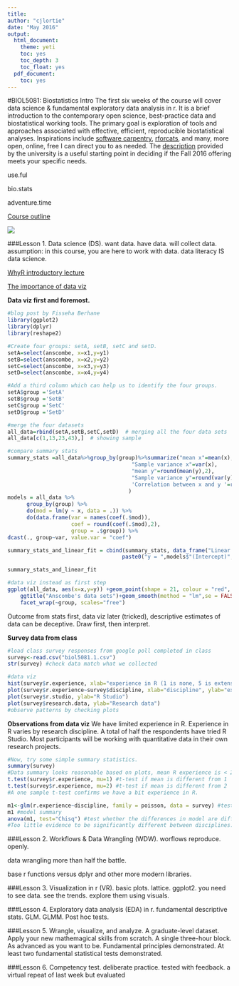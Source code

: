 ```yaml
---
title:
author: "cjlortie"
date: "May 2016"
output:
  html_document:
    theme: yeti
    toc: yes
    toc_depth: 3
    toc_float: yes
  pdf_document:
    toc: yes
---
```

#BIOL5081: Biostatistics Intro
The first six weeks of the course will cover data science & fundamental exploratory data analysis in r.  It is a brief introduction to the contemporary open science, best-practice data and biostatistical working tools. The primary goal is exploration of tools and approaches associated with effective, efficient, reproducible biostatistical analyses. Inspirations include [software carpentry](http://software-carpentry.org), [rforcats](http://rforcats.net), and many, more open, online, free I can direct you to as needed. The [description](http://biology.gradstudies.yorku.ca/courses/biol-5081/) provided by the university is a useful starting point in deciding if the Fall 2016 offering meets your specific needs.

use.ful

bio.stats

adventure.time


[Course outline](https://github.com/cjlortie/r.stats/blob/gh-pages/BIOL5081-Fall2016.pdf)


![](./stats.JPG)

###Lesson 1. Data science (DS).
want data. have data. will collect data.
assumption: in this course, you are here to work with data.
data literacy IS data science.


[WhyR introductory lecture](http://www.slideshare.net/cjlortie/whyr)

[The importance of data viz](http://datascienceplus.com/the-importance-of-data-visualization/)

<b>Data viz first and foremost.</b>
```r
#blog post by Fisseha Berhane
library(ggplot2)
library(dplyr)
library(reshape2)

#Create four groups: setA, setB, setC and setD.
setA=select(anscombe, x=x1,y=y1)
setB=select(anscombe, x=x2,y=y2)
setC=select(anscombe, x=x3,y=y3)
setD=select(anscombe, x=x4,y=y4)

#Add a third column which can help us to identify the four groups.
setA$group ='SetA'
setB$group ='SetB'
setC$group ='SetC'
setD$group ='SetD'

#merge the four datasets
all_data=rbind(setA,setB,setC,setD)  # merging all the four data sets
all_data[c(1,13,23,43),]  # showing sample

#compare summary stats
summary_stats =all_data%>%group_by(group)%>%summarize("mean x"=mean(x),
                                       "Sample variance x"=var(x),
                                       "mean y"=round(mean(y),2),
                                       "Sample variance y"=round(var(y),1),
                                       'Correlation between x and y '=round(cor(x,y),2)
                                      )
models = all_data %>% 
      group_by(group) %>%
      do(mod = lm(y ~ x, data = .)) %>%
      do(data.frame(var = names(coef(.$mod)),
                    coef = round(coef(.$mod),2),
                    group = .$group)) %>%
dcast(., group~var, value.var = "coef")

summary_stats_and_linear_fit = cbind(summary_stats, data_frame("Linear regression" =
                                    paste0("y = ",models$"(Intercept)"," + ",models$x,"x")))

summary_stats_and_linear_fit

#data viz instead as first step
ggplot(all_data, aes(x=x,y=y)) +geom_point(shape = 21, colour = "red", fill = "orange", size = 3)+
    ggtitle("Anscombe's data sets")+geom_smooth(method = "lm",se = FALSE,color='blue') + 
    facet_wrap(~group, scales="free")

```
Outcome from stats first, data viz later (tricked), descriptive estimates of data can be deceptive. Draw first, then interpret.


<b>Survey data from class</b>
```r
#load class survey responses from google poll completed in class
survey<-read.csv("biol5081.1.csv")
str(survey) #check data match what we collected

#data viz
hist(survey$r.experience, xlab="experience in R (1 is none, 5 is extensive)", ylab="frequency", main="Likert Scale 1 to 5")
plot(survey$r.experience~survey$discipline, xlab="discipline", ylab="experience in R")
plot(survey$r.studio, ylab="R Studio")
plot(survey$research.data, ylab="Research data")
#observe patterns by checking plots
```
<b>Observations from data viz</b>
We have limited experience in R. Experience in R varies by research discipline. A total of half the respondents have tried R Studio. Most participants will be working with quantitative data in their own research projects.

```r
#Now, try some simple summary statistics.
summary(survey)
#Data summary looks reasonable based on plots, mean R experience is < 2
t.test(survey$r.experience, mu=1) #t-test if mean is different from 1
t.test(survey$r.experience, mu=2) #t-test if mean is different from 2
#A one sample t-test confirms we have a bit experience in R.

m1<-glm(r.experience~discipline, family = poisson, data = survey) #test for differenes between disciplines in R experience
m1 #model summary
anova(m1, test="Chisq") #test whether the differences in model are different
#Too little evidence to be significantly different between disciplines.

```

###Lesson 2. Workflows & Data Wrangling (WDW).
worflows
reproduce. 
openly.

data wrangling
more than half the battle.

base r functions versus dplyr and other more modern libraries.

###Lesson 3. Visualization in r (VR).
basic plots.
lattice.
ggplot2.
you need to see data. see the trends. explore them using visuals.

###Lesson 4. Exploratory data analysis (EDA) in r.
fundamental descriptive stats.
GLM. GLMM. Post hoc tests.

###Lesson 5. Wrangle, visualize, and analyze.
A graduate-level dataset.
Apply your new mathemagical skills from scratch.
A single three-hour block.
As advanced as you want to be.
Fundamental principles demonstrated.
At least two fundamental statistical tests demonstrated.

###Lesson 6. Competency test.
deliberate practice.
tested with feedback.
a virtual repeat of last week but evaluated



